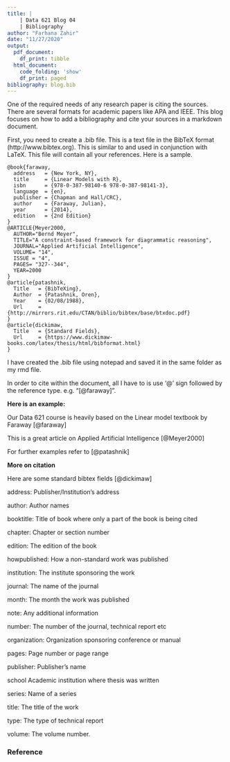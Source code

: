 ---
title: |
    | Data 621 Blog 04 
    | Bibliography
author: "Farhana Zahir"
date: "11/27/2020"
output:
  pdf_document:
    df_print: tibble
  html_document:
    code_folding: 'show'
    df_print: paged
bibliography: blog.bib
---

One of the required needs of any research paper is citing the sources. There are several formats for academic papers like APA and IEEE. This blog focuses on how to add a bibliography and cite your sources in a markdown document.

First, you need to create a .bib file. This is a text file in the BibTeX format (http://www.bibtex.org). This is similar to and used in conjunction with LaTeX. This file will contain all your references. Here is a sample.


```{Bibliography, eval=FALSE}
@book{faraway,
  address   = {New York, NY},
  title     = {Linear Models with R},
  isbn      = {978-0-387-98140-6 978-0-387-98141-3},
  language  = {en},
  publisher = {Chapman and Hall/CRC},
  author    = {Faraway, Julian},
  year      = {2014},
  edition   = {2nd Edition}
}
@ARTICLE{Meyer2000,  
  AUTHOR="Bernd Meyer",  
  TITLE="A constraint-based framework for diagrammatic reasoning",  
  JOURNAL="Applied Artificial Intelligence",  
  VOLUME= "14",  
  ISSUE = "4",  
  PAGES= "327--344",  
  YEAR=2000  
}
@article{patashnik,
  Title   = {BibTeXing},
  Author  = {Patashnik, Oren},
  Year    = {02/08/1988},
  Url     = {http://mirrors.rit.edu/CTAN/biblio/bibtex/base/btxdoc.pdf}
}
@article{dickimaw,
  Title   = {Standard Fields},
  Url     = {https://www.dickimaw-books.com/latex/thesis/html/bibformat.html}
}

```
I have created the .bib file using notepad and saved it in the same folder as my rmd file.

In order to cite within the document, all I have to is use '@' sign followed by the reference type. e.g. "[@faraway]".

**Here is an example:**

Our Data 621 course is heavily based on the Linear model textbook by Faraway [@faraway]

This is a great article on Applied Artificial Intelligence [@Meyer2000]

For further examples refer to [@patashnik]

**More on citation**

Here are some standard bibtex fields [@dickimaw]


address:	Publisher/Institution's address

author:	Author names

booktitle:	Title of book where only a part of the book is being cited

chapter:	Chapter or section number

edition:	The edition of the book

howpublished:	How a non-standard work was published

institution: The institute sponsoring the work

journal:	The name of the journal

month:	The month the work was published

note:	Any additional information

number:	The number of the journal, technical report etc

organization:	Organization sponsoring conference or manual

pages:	Page number or page range

publisher:	Publisher's name

school	Academic institution where thesis was written

series:	Name of a series

title:	The title of the work

type:	The type of technical report

volume:	The volume number.



### Reference

